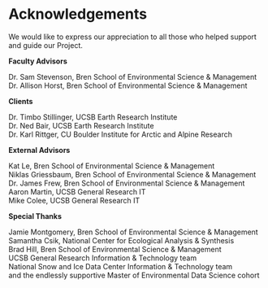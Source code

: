 # Acknowledgements {-}

We would like to express our appreciation to all those who helped support and guide our Project. 

**Faculty Advisors**

Dr. Sam Stevenson, Bren School of Environmental Science & Management<br>
Dr. Allison Horst, Bren School of Environmental Science & Management<br>

**Clients**

Dr. Timbo Stillinger, UCSB Earth Research Institute<br>
Dr. Ned Bair, UCSB Earth Research Institute<br>
Dr. Karl Rittger, CU Boulder Institute for Arctic and Alpine Research<br>

**External Advisors**

Kat Le, Bren School of Environmental Science & Management <br>
Niklas Griessbaum, Bren School of Environmental Science & Management<br>
Dr. James Frew, Bren School of Environmental Science & Management<br>
Aaron Martin, UCSB General Research IT<br>
Mike Colee, UCSB General Research IT<br>

**Special Thanks**

Jamie Montgomery, Bren School of Environmental Science & Management<br>
Samantha Csik, National Center for Ecological Analysis & Synthesis<br>
Brad Hill, Bren School of Environmental Science & Management<br>
UCSB General Research Information & Technology team<br>
National Snow and Ice Data Center Information & Technology team<br>
and the endlessly supportive Master of Environmental Data Science cohort<br>
